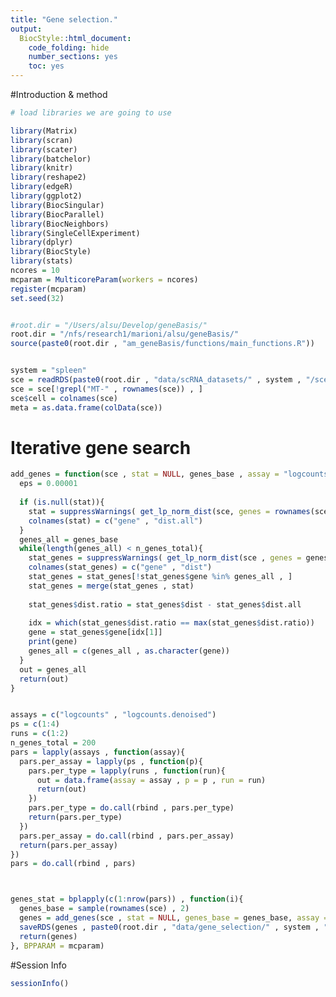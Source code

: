 ```yaml
---
title: "Gene selection."
output:
  BiocStyle::html_document:
    code_folding: hide
    number_sections: yes
    toc: yes  
---
```


#Introduction & method


```r
# load libraries we are going to use

library(Matrix)
library(scran)
library(scater)
library(batchelor)
library(knitr)
library(reshape2)
library(edgeR)
library(ggplot2)
library(BiocSingular)
library(BiocParallel)
library(BiocNeighbors)
library(SingleCellExperiment)
library(dplyr)
library(BiocStyle)
library(stats)
ncores = 10
mcparam = MulticoreParam(workers = ncores)
register(mcparam)
set.seed(32)


#root.dir = "/Users/alsu/Develop/geneBasis/"
root.dir = "/nfs/research1/marioni/alsu/geneBasis/"
source(paste0(root.dir , "am_geneBasis/functions/main_functions.R"))


system = "spleen"
sce = readRDS(paste0(root.dir , "data/scRNA_datasets/" , system , "/sce_denoised_" , system , ".Rds"))
sce = sce[!grepl("MT-" , rownames(sce)) , ]
sce$cell = colnames(sce)
meta = as.data.frame(colData(sce))


```

# Iterative gene search

```r


add_genes = function(sce , stat = NULL, genes_base , assay = "logcounts", n_genes_total , batch , p){
  eps = 0.00001
 
  if (is.null(stat)){
    stat = suppressWarnings( get_lp_norm_dist(sce, genes = rownames(sce), assay = assay, batch = batch , n.neigh = 5 , nPC = 50 , genes.predict = rownames(sce) , p = p) )
    colnames(stat) = c("gene" , "dist.all")
  }
  genes_all = genes_base
  while(length(genes_all) < n_genes_total){
    stat_genes = suppressWarnings( get_lp_norm_dist(sce , genes = genes_all , assay = assay , batch = batch, n.neigh = 5 , nPC = NULL , genes.predict = rownames(sce) , p = p) )
    colnames(stat_genes) = c("gene" , "dist")   
    stat_genes = stat_genes[!stat_genes$gene %in% genes_all , ] 
    stat_genes = merge(stat_genes , stat)
    
    stat_genes$dist.ratio = stat_genes$dist - stat_genes$dist.all 
      
    idx = which(stat_genes$dist.ratio == max(stat_genes$dist.ratio))
    gene = stat_genes$gene[idx[1]]
    print(gene)
    genes_all = c(genes_all , as.character(gene))
  }
  out = genes_all
  return(out)
}


assays = c("logcounts" , "logcounts.denoised")
ps = c(1:4)
runs = c(1:2)
n_genes_total = 200
pars = lapply(assays , function(assay){
  pars.per_assay = lapply(ps , function(p){
    pars.per_type = lapply(runs , function(run){
      out = data.frame(assay = assay , p = p , run = run)
      return(out)
    })
    pars.per_type = do.call(rbind , pars.per_type)
    return(pars.per_type)
  })
  pars.per_assay = do.call(rbind , pars.per_assay)
  return(pars.per_assay)
}) 
pars = do.call(rbind , pars)



genes_stat = bplapply(c(1:nrow(pars)) , function(i){
  genes_base = sample(rownames(sce) , 2)
  genes = add_genes(sce , stat = NULL, genes_base = genes_base, assay = pars$assay[i], n_genes_total = n_genes_total, batch = "sample", p = pars$p[i])
  saveRDS(genes , paste0(root.dir , "data/gene_selection/" , system , "/" , pars$assay[i] , "_L" , pars$p[i] , "_", pars$run[i], ".Rds"))
  return(genes)
}, BPPARAM = mcparam)


```

#Session Info

```r
sessionInfo()
```
